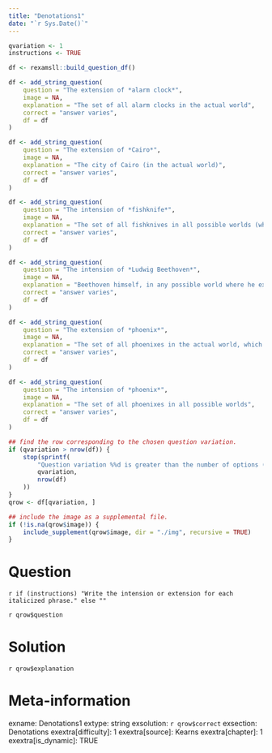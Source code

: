 ```yaml
---
title: "Denotations1"
date: "`r Sys.Date()`"
---
```


```r
qvariation <- 1
instructions <- TRUE
```

```r
df <- rexamsll::build_question_df()

df <- add_string_question(
    question = "The extension of *alarm clock*",
    image = NA,
    explanation = "The set of all alarm clocks in the actual world",
    correct = "answer varies",
    df = df
)

df <- add_string_question(
    question = "The extension of *Cairo*",
    image = NA,
    explanation = "The city of Cairo (in the actual world)",
    correct = "answer varies",
    df = df
)

df <- add_string_question(
    question = "The intension of *fishknife*",
    image = NA,
    explanation = "The set of all fishknives in all possible worlds (which includes the actual world)",
    correct = "answer varies",
    df = df
)

df <- add_string_question(
    question = "The intension of *Ludwig Beethoven*",
    image = NA,
    explanation = "Beethoven himself, in any possible world where he exists",
    correct = "answer varies",
    df = df
)

df <- add_string_question(
    question = "The extension of *phoenix*",
    image = NA,
    explanation = "The set of all phoenixes in the actual world, which is the empty set",
    correct = "answer varies",
    df = df
)

df <- add_string_question(
    question = "The intension of *phoenix*",
    image = NA,
    explanation = "The set of all phoenixes in all possible worlds",
    correct = "answer varies",
    df = df
)

## find the row corresponding to the chosen question variation.
if (qvariation > nrow(df)) {
    stop(sprintf(
        "Question variation %%d is greater than the number of options (%%d).",
        qvariation,
        nrow(df)
    ))
}
qrow <- df[qvariation, ]

## include the image as a supplemental file.
if (!is.na(qrow$image)) {
    include_supplement(qrow$image, dir = "./img", recursive = TRUE)
}
```

Question
========
`r if (instructions) "Write the intension or extension for each italicized phrase." else ""`

`r qrow$question`


Solution
========
`r qrow$explanation`


Meta-information
================
exname: Denotations1
extype: string
exsolution: `r qrow$correct`
exsection: Denotations
exextra[difficulty]: 1
exextra[source]: Kearns
exextra[chapter]: 1
exextra[is_dynamic]: TRUE

